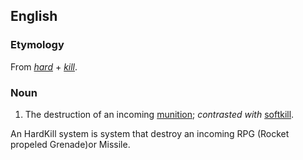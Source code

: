 ==English==
{{rfv}}

===Etymology===
From ''[[hard]]'' + ''[[kill]]''.

===Noun===
{{en-noun}}

# {{military}} The destruction of an incoming [[munition]]; ''contrasted with'' [[softkill]].
An HardKill system is system that destroy an incoming RPG (Rocket propeled Grenade)or Missile.